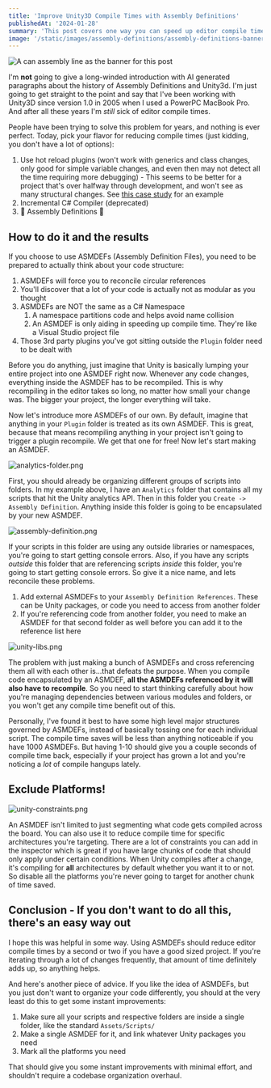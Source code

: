 ```yaml
---
title: 'Improve Unity3D Compile Times with Assembly Definitions'
publishedAt: '2024-01-28'
summary: 'This post covers one way you can speed up editor compile times in Unity3D using assembly definitions.'
image: '/static/images/assembly-definitions/assembly-definitions-banner.png'
---
```


![A can assembly line as the banner for this post](/static/images/assembly-definitions/assembly-definitions-banner.png)


I'm **not** going to give a long-winded introduction with AI generated paragraphs about the history of Assembly Definitions and Unity3d. I'm just going to get straight to the point and say that I've been working with Unity3D since version 1.0 in 2005 when I used a PowerPC MacBook Pro. And after all these years I'm *still* sick of editor compile times.

People have been trying to solve this problem for years, and nothing is ever perfect. Today, pick your flavor for reducing compile times (just kidding, you don't have a lot of options):

1. Use hot reload plugins (won't work with generics and class changes, only good for simple variable changes, and even then may not detect all the time requiring more debugging) - This seems to be better for a project that's over halfway through development, and won't see as many structural changes. See [this case study](https://premortem.games/2023/02/24/new-tool-dramatically-improves-compiling-times-for-unity/) for an example
2. Incremental C# Compiler (deprecated)
3. 🌟 Assembly Definitions 🌟

## How to do it and the results

If you choose to use ASMDEFs (Assembly Definition Files), you need to be prepared to actually think about your code structure:

1. ASMDEFs will force you to reconcile circular references
2. You'll discover that a lot of your code is actually not as modular as you thought
3. ASMDEFs are NOT the same as a C# Namespace
	1. A namespace partitions code and helps avoid name collision
	2. An ASMDEF is only aiding in speeding up compile time. They're like a Visual Studio project file
4. Those 3rd party plugins you've got sitting outside the `Plugin` folder need to be dealt with

Before you do anything, just imagine that Unity is basically lumping your entire project into one ASMDEF right now. Whenever any code changes, everything inside the ASMDEF has to be recompiled. This is why recompiling in the editor takes so long, no matter how small your change was. The bigger your project, the longer everything will take.

Now let's introduce more ASMDEFs of our own. By default, imagine that anything in your `Plugin` folder is treated as its own ASMDEF. This is great, because that means recompiling anything in your project isn't going to trigger a plugin recompile. We get that one for free! Now let's start making an ASMDEF.

![analytics-folder.png](/static/images/assembly-definitions/analytics-folder.png)

First, you should already be organizing different groups of scripts into folders. In my example above, I have an `Analytics` folder that contains all my scripts that hit the Unity analytics API. Then in this folder you `Create -> Assembly Definition`. Anything inside this folder is going to be encapsulated by your new ASMDEF. 

![assembly-definition.png](/static/images/assembly-definitions/assembly-definition.png)

If your scripts in this folder are using any outside libraries or namespaces, you're going to start getting console errors. Also, if you have any scripts *outside* this folder that are referencing scripts *inside* this folder, you're going to start getting console errors. So give it a nice name, and lets reconcile these problems.

1. Add external ASMDEFs to your `Assembly Definition References`. These can be Unity packages, or code you need to access from another folder
2. If you're referencing code from another folder, you need to make an ASMDEF for that second folder as well before you can add it to the reference list here

![unity-libs.png](/static/images/assembly-definitions/unity-libs.png)

The problem with just making a bunch of ASMDEFs and cross referencing them all with each other is...that defeats the purpose. When you compile code encapsulated by an ASMDEF, **all the ASMDEFs referenced by it will also have to recompile**. So you need to start thinking carefully about how you're managing dependencies between various modules and folders, or you won't get any compile time benefit out of this.

Personally, I've found it best to have some high level major structures governed by ASMDEFs, instead of basically tossing one for each individual script. The compile time saves will be less than anything noticeable if you have 1000 ASMDEFs. But having 1-10 should give you a couple seconds of compile time back, especially if your project has grown a lot and you're noticing a *lot* of compile hangups lately.

## Exclude Platforms!

![unity-constraints.png](/static/images/assembly-definitions/unity-constraints.png)

An ASMDEF isn't limited to just segmenting what code gets compiled across the board. You can also use it to reduce compile time for specific architectures you're targeting. There are a lot of constraints you can add in the inspector which is great if you have large chunks of code that should only apply under certain conditions. When Unity compiles after a change, it's compiling for **all** architectures by default whether you want it to or not. So disable all the platforms you're never going to target for another chunk of time saved.

## Conclusion - If you don't want to do all this, there's an easy way out

I hope this was helpful in some way. Using ASMDEFs should reduce editor compile times by a second or two if you have a good sized project. If you're iterating through a lot of changes frequently, that amount of time definitely adds up, so anything helps.

And here's another piece of advice. If you like the idea of ASMDEFs, but you just don't want to organize your code differently, you should at the very least do this to get some instant improvements:

1. Make sure all your scripts and respective folders are inside a single folder, like the standard `Assets/Scripts/`
2. Make a single ASMDEF for it, and link whatever Unity packages you need
3. Mark all the platforms you need

That should give you some instant improvements with minimal effort, and shouldn't require a codebase organization overhaul.